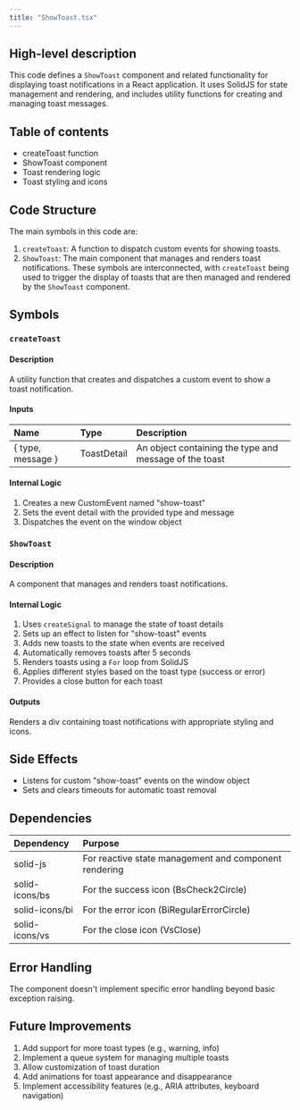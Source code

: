 ```yaml
---
title: "ShowToast.tsx"
---
```


## High-level description
This code defines a `ShowToast` component and related functionality for displaying toast notifications in a React application. It uses SolidJS for state management and rendering, and includes utility functions for creating and managing toast messages.

## Table of contents
- createToast function
- ShowToast component
- Toast rendering logic
- Toast styling and icons

## Code Structure
The main symbols in this code are:
1. `createToast`: A function to dispatch custom events for showing toasts.
2. `ShowToast`: The main component that manages and renders toast notifications.
These symbols are interconnected, with `createToast` being used to trigger the display of toasts that are then managed and rendered by the `ShowToast` component.

## Symbols

### `createToast`
#### Description
A utility function that creates and dispatches a custom event to show a toast notification.

#### Inputs
| Name | Type | Description |
|:-----|:-----|:------------|
| { type, message } | ToastDetail | An object containing the type and message of the toast |

#### Internal Logic
1. Creates a new CustomEvent named "show-toast"
2. Sets the event detail with the provided type and message
3. Dispatches the event on the window object

### `ShowToast`
#### Description
A component that manages and renders toast notifications.

#### Internal Logic
1. Uses `createSignal` to manage the state of toast details
2. Sets up an effect to listen for "show-toast" events
3. Adds new toasts to the state when events are received
4. Automatically removes toasts after 5 seconds
5. Renders toasts using a `For` loop from SolidJS
6. Applies different styles based on the toast type (success or error)
7. Provides a close button for each toast

#### Outputs
Renders a div containing toast notifications with appropriate styling and icons.

## Side Effects
- Listens for custom "show-toast" events on the window object
- Sets and clears timeouts for automatic toast removal

## Dependencies
| Dependency | Purpose |
|:-----------|:--------|
| solid-js | For reactive state management and component rendering |
| solid-icons/bs | For the success icon (BsCheck2Circle) |
| solid-icons/bi | For the error icon (BiRegularErrorCircle) |
| solid-icons/vs | For the close icon (VsClose) |

## Error Handling
The component doesn't implement specific error handling beyond basic exception raising.

## Future Improvements
1. Add support for more toast types (e.g., warning, info)
2. Implement a queue system for managing multiple toasts
3. Allow customization of toast duration
4. Add animations for toast appearance and disappearance
5. Implement accessibility features (e.g., ARIA attributes, keyboard navigation)